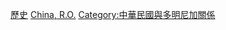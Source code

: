 [[Category:中華民國駐美洲大使|歷史]]
[[Category:駐多明尼加大使|China, R.O.]]
[[Category:中華民國與多明尼加關係|Category:中華民國與多明尼加關係]]